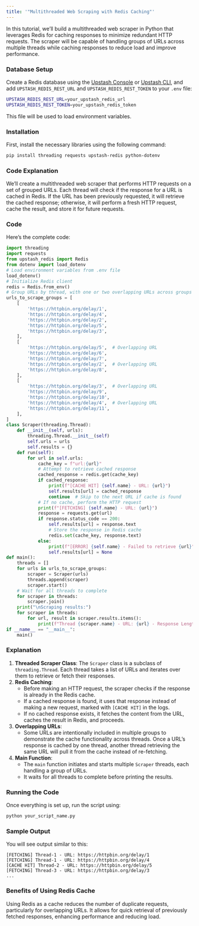 ```yaml
---
title: '"Multithreaded Web Scraping with Redis Caching"'
---
```

In this tutorial, we’ll build a multithreaded web scraper in Python that leverages Redis for caching responses to minimize redundant HTTP requests. The scraper will be capable of handling groups of URLs across multiple threads while caching responses to reduce load and improve performance.
### Database Setup
Create a Redis database using the [Upstash Console](https://console.upstash.com) or [Upstash CLI](https://github.com/upstash/cli), and add `UPSTASH_REDIS_REST_URL` and `UPSTASH_REDIS_REST_TOKEN` to your `.env` file:
```bash
UPSTASH_REDIS_REST_URL=your_upstash_redis_url
UPSTASH_REDIS_REST_TOKEN=your_upstash_redis_token
```
This file will be used to load environment variables.
### Installation
First, install the necessary libraries using the following command:
```bash
pip install threading requests upstash-redis python-dotenv
```
### Code Explanation
We’ll create a multithreaded web scraper that performs HTTP requests on a set of grouped URLs. Each thread will check if the response for a URL is cached in Redis. If the URL has been previously requested, it will retrieve the cached response; otherwise, it will perform a fresh HTTP request, cache the result, and store it for future requests.
### Code
Here’s the complete code:
```python
import threading
import requests
from upstash_redis import Redis
from dotenv import load_dotenv
# Load environment variables from .env file
load_dotenv()
# Initialize Redis client
redis = Redis.from_env()
# Group URLs by thread, with one or two overlapping URLs across groups
urls_to_scrape_groups = [
    [
        'https://httpbin.org/delay/1',
        'https://httpbin.org/delay/4',
        'https://httpbin.org/delay/2',
        'https://httpbin.org/delay/5',
        'https://httpbin.org/delay/3',
    ],
    [
        'https://httpbin.org/delay/5',  # Overlapping URL
        'https://httpbin.org/delay/6',
        'https://httpbin.org/delay/7',
        'https://httpbin.org/delay/2',  # Overlapping URL
        'https://httpbin.org/delay/8',
    ],
    [
        'https://httpbin.org/delay/3',  # Overlapping URL
        'https://httpbin.org/delay/9',
        'https://httpbin.org/delay/10',
        'https://httpbin.org/delay/4',  # Overlapping URL
        'https://httpbin.org/delay/11',
    ],
]
class Scraper(threading.Thread):
    def __init__(self, urls):
        threading.Thread.__init__(self)
        self.urls = urls
        self.results = {}
    def run(self):
        for url in self.urls:
            cache_key = f"url:{url}"
            # Attempt to retrieve cached response
            cached_response = redis.get(cache_key)
            if cached_response:
                print(f"[CACHE HIT] {self.name} - URL: {url}")
                self.results[url] = cached_response
                continue  # Skip to the next URL if cache is found
            # If no cache, perform the HTTP request
            print(f"[FETCHING] {self.name} - URL: {url}")
            response = requests.get(url)
            if response.status_code == 200:
                self.results[url] = response.text
                # Store the response in Redis cache
                redis.set(cache_key, response.text)
            else:
                print(f"[ERROR] {self.name} - Failed to retrieve {url}")
                self.results[url] = None
def main():
    threads = []
    for urls in urls_to_scrape_groups:
        scraper = Scraper(urls)
        threads.append(scraper)
        scraper.start()
    # Wait for all threads to complete
    for scraper in threads:
        scraper.join()
    print("\nScraping results:")
    for scraper in threads:
        for url, result in scraper.results.items():
            print(f"Thread {scraper.name} - URL: {url} - Response Length: {len(result) if result else 'Failed'}")
if __name__ == "__main__":
    main()
```
### Explanation
1. **Threaded Scraper Class**: The `Scraper` class is a subclass of `threading.Thread`. Each thread takes a list of URLs and iterates over them to retrieve or fetch their responses.
2. **Redis Caching**:
    - Before making an HTTP request, the scraper checks if the response is already in the Redis cache.
    - If a cached response is found, it uses that response instead of making a new request, marked with `[CACHE HIT]` in the logs.
    - If no cached response exists, it fetches the content from the URL, caches the result in Redis, and proceeds.
3. **Overlapping URLs**:
    - Some URLs are intentionally included in multiple groups to demonstrate the cache functionality across threads. Once a URL’s response is cached by one thread, another thread retrieving the same URL will pull it from the cache instead of re-fetching.
4. **Main Function**:
    - The `main` function initiates and starts multiple `Scraper` threads, each handling a group of URLs.
    - It waits for all threads to complete before printing the results.
### Running the Code
Once everything is set up, run the script using:
```bash
python your_script_name.py
```
### Sample Output
You will see output similar to this:
```
[FETCHING] Thread-1 - URL: https://httpbin.org/delay/1
[FETCHING] Thread-1 - URL: https://httpbin.org/delay/4
[CACHE HIT] Thread-2 - URL: https://httpbin.org/delay/5
[FETCHING] Thread-3 - URL: https://httpbin.org/delay/3
...
```
### Benefits of Using Redis Cache
Using Redis as a cache reduces the number of duplicate requests, particularly for overlapping URLs. It allows for quick retrieval of previously fetched responses, enhancing performance and reducing load.